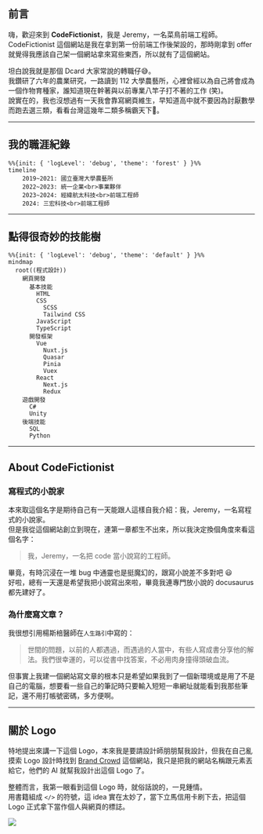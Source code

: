 ## 前言
嗨，歡迎來到 **CodeFictionist**，我是 Jeremy，一名菜鳥前端工程師。  
CodeFictionist 這個網站是我在拿到第一份前端工作後架設的，那時剛拿到 offer 就覺得我應該自己架一個網站拿來寫些東西，所以就有了這個網站。  

坦白說我就是那個 Dcard 大家常說的轉職仔:sweat_smile:。  
我鑽研了六年的農業研究，一路讀到 112 大學農藝所，心裡曾經以為自己將會成為一個作物育種家，誰知道現在幹著與以前專業八竿子打不著的工作 (笑)。  
說實在的，我也沒想過有一天我會靠寫網頁維生，早知道高中就不要因為討厭數學而跑去選三類，看看台灣這幾年二類多稱霸天下:grimacing:。

***

## 我的職涯紀錄

```mermaid
%%{init: { 'logLevel': 'debug', 'theme': 'forest' } }%%
timeline
    2019~2021: 國立臺灣大學農藝所
    2022~2023: 統一企業<br>事業夥伴
    2023~2024: 經緯航太科技<br>前端工程師
    2024: 三宏科技<br>前端工程師
```

***

## 點得很奇妙的技能樹
```mermaid
%%{init: { 'logLevel': 'debug', 'theme': 'default' } }%%
mindmap
  root((程式設計))
    網頁開發
      基本技能
        HTML
        CSS
          SCSS
          Tailwind CSS
        JavaScript
        TypeScript
      開發框架
        Vue
          Nuxt.js
          Quasar
          Pinia
          Vuex
        React
          Next.js
          Redux
    遊戲開發
      C#
      Unity
    後端技能
      SQL
      Python
```

***

## About CodeFictionist
### 寫程式的小說家
本來取這個名字是期待自己有一天能跟人這樣自我介紹：我，Jeremy，一名寫程式的小說家。  
但是我從這個網站創立到現在，連第一章都生不出來，所以我決定換個角度來看這個名字：  

> 我，Jeremy，一名把 code 當小說寫的工程師。

畢竟，有時沉浸在一堆 bug 中通靈也是挺魔幻的，跟寫小說差不多對吧 :smiley:  
好啦，總有一天還是希望我把小說寫出來啦，畢竟我連專門放小說的 docusaurus 都先建好了。

### 為什麼寫文章？
我很想引用楊斯棓醫師在`人生路引`中寫的：

> 世間的問題，以前的人都遇過，而遇過的人當中，有些人寫成書分享他的解法。我們很幸運的，可以從書中找答案，不必用肉身撞得頭破血流。

但事實上我建一個網站寫文章的根本只是希望如果我到了一個新環境或是用了不是自己的電腦，想要看一些自己的筆記時只要輸入短短一串網址就能看到我那些筆記，還不用打帳號密碼，多方便啊。

***

## 關於 Logo
特地提出來講一下這個 Logo，本來我是要請設計師朋朋幫我設計，但我在自己亂摸索 Logo 設計時找到 [Brand Crowd](https://www.brandcrowd.com/) 這個網站，我只是把我的網站名稱跟元素丟給它，他們的 AI 就幫我設計出這個 Logo 了。  

整體而言，我第一眼看到這個 Logo 時，就俗話說的，一見鍾情。  
用書籍組成 `</>` 的符號，這 idea 實在太妙了，當下立馬信用卡刷下去，把這個 Logo 正式拿下當作個人與網頁的標誌。

![](../../static/img/about.png)